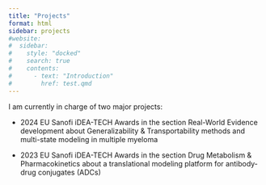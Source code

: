 ```yaml
---
title: "Projects"
format: html
sidebar: projects
#website:
#  sidebar:
#    style: "docked"
#    search: true
#    contents:
#      - text: "Introduction"
#        href: test.qmd
---
```


I am currently in charge of two major projects:

+ 2024 EU Sanofi iDEA-TECH Awards in the section Real-World Evidence development about Generalizability & Transportability methods and multi-state modeling in multiple myeloma

+ 2023 EU Sanofi iDEA-TECH Awards in the section Drug Metabolism & Pharmacokinetics about a translational modeling platform for antibody-drug conjugates (ADCs)






